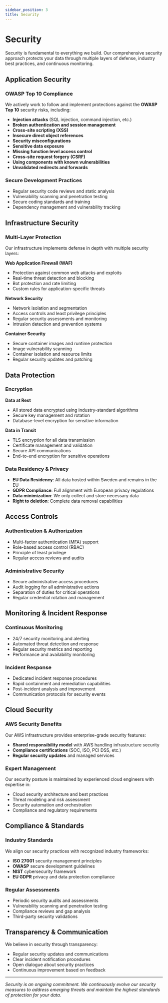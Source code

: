 ```yaml
---
sidebar_position: 3
title: Security
---
```


# Security

Security is fundamental to everything we build. Our comprehensive security approach protects your data through multiple layers of defense, industry best practices, and continuous monitoring.

## Application Security

### OWASP Top 10 Compliance
We actively work to follow and implement protections against the **OWASP Top 10** security risks, including:

- **Injection attacks** (SQL injection, command injection, etc.)
- **Broken authentication and session management**
- **Cross-site scripting (XSS)**
- **Insecure direct object references**
- **Security misconfigurations**
- **Sensitive data exposure**
- **Missing function level access control**
- **Cross-site request forgery (CSRF)**
- **Using components with known vulnerabilities**
- **Unvalidated redirects and forwards**

### Secure Development Practices
- Regular security code reviews and static analysis
- Vulnerability scanning and penetration testing
- Secure coding standards and training
- Dependency management and vulnerability tracking

## Infrastructure Security

### Multi-Layer Protection
Our infrastructure implements defense in depth with multiple security layers:

**Web Application Firewall (WAF)**
- Protection against common web attacks and exploits
- Real-time threat detection and blocking
- Bot protection and rate limiting
- Custom rules for application-specific threats

**Network Security**
- Network isolation and segmentation
- Access controls and least privilege principles
- Regular security assessments and monitoring
- Intrusion detection and prevention systems

**Container Security**
- Secure container images and runtime protection
- Image vulnerability scanning
- Container isolation and resource limits
- Regular security updates and patching

## Data Protection

### Encryption
**Data at Rest**
- All stored data encrypted using industry-standard algorithms
- Secure key management and rotation
- Database-level encryption for sensitive information

**Data in Transit**
- TLS encryption for all data transmission
- Certificate management and validation
- Secure API communications
- End-to-end encryption for sensitive operations

### Data Residency & Privacy
- **EU Data Residency**: All data hosted within Sweden and remains in the EU
- **GDPR Compliance**: Full alignment with European privacy regulations
- **Data minimization**: We only collect and store necessary data
- **Right to deletion**: Complete data removal capabilities

## Access Controls

### Authentication & Authorization
- Multi-factor authentication (MFA) support
- Role-based access control (RBAC)
- Principle of least privilege
- Regular access reviews and audits

### Administrative Security
- Secure administrative access procedures
- Audit logging for all administrative actions
- Separation of duties for critical operations
- Regular credential rotation and management

## Monitoring & Incident Response

### Continuous Monitoring
- 24/7 security monitoring and alerting
- Automated threat detection and response
- Regular security metrics and reporting
- Performance and availability monitoring

### Incident Response
- Dedicated incident response procedures
- Rapid containment and remediation capabilities
- Post-incident analysis and improvement
- Communication protocols for security events

## Cloud Security

### AWS Security Benefits
Our AWS infrastructure provides enterprise-grade security features:
- **Shared responsibility model** with AWS handling infrastructure security
- **Compliance certifications** (SOC, ISO, PCI DSS, etc.)
- **Regular security updates** and managed services

### Expert Management
Our security posture is maintained by experienced cloud engineers with expertise in:
- Cloud security architecture and best practices
- Threat modeling and risk assessment
- Security automation and orchestration
- Compliance and regulatory requirements

## Compliance & Standards

### Industry Standards
We align our security practices with recognized industry frameworks:
- **ISO 27001** security management principles
- **OWASP** secure development guidelines
- **NIST** cybersecurity framework
- **EU GDPR** privacy and data protection compliance

### Regular Assessments
- Periodic security audits and assessments
- Vulnerability scanning and penetration testing
- Compliance reviews and gap analysis
- Third-party security validations

## Transparency & Communication

We believe in security through transparency:
- Regular security updates and communications
- Clear incident notification procedures
- Open dialogue about security practices
- Continuous improvement based on feedback

---

*Security is an ongoing commitment. We continuously evolve our security measures to address emerging threats and maintain the highest standards of protection for your data.*
